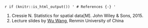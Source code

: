 `r if (knitr::is_html_output()) '
# References {-}
'`

1. Cressie N. Statistics for spatial data[M]. John Wiley & Sons, 2015.
2. Lecture slides by [Wu Wang](http://stat.ruc.edu.cn/teacher_more.php?id=140&cid=25), Renmin University of China
